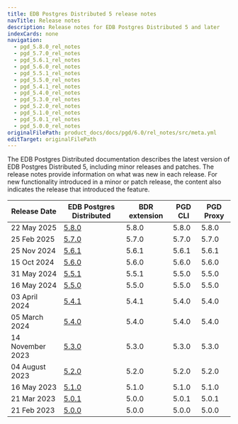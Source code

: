 ```yaml
---
title: EDB Postgres Distributed 5 release notes
navTitle: Release notes
description: Release notes for EDB Postgres Distributed 5 and later
indexCards: none
navigation:
  - pgd_5.8.0_rel_notes
  - pgd_5.7.0_rel_notes
  - pgd_5.6.1_rel_notes
  - pgd_5.6.0_rel_notes
  - pgd_5.5.1_rel_notes
  - pgd_5.5.0_rel_notes
  - pgd_5.4.1_rel_notes
  - pgd_5.4.0_rel_notes
  - pgd_5.3.0_rel_notes
  - pgd_5.2.0_rel_notes
  - pgd_5.1.0_rel_notes
  - pgd_5.0.1_rel_notes
  - pgd_5.0.0_rel_notes
originalFilePath: product_docs/docs/pgd/6.0/rel_notes/src/meta.yml
editTarget: originalFilePath
---
```



The EDB Postgres Distributed documentation describes the latest version of EDB Postgres Distributed 5, including minor releases and patches. The release notes provide information on what was new in each release. For new functionality introduced in a minor or patch release, the content also indicates the release that introduced the feature.


| Release Date | EDB Postgres Distributed | BDR extension | PGD CLI | PGD Proxy |
|---|---|---|---|---|
| 22 May 2025 | [5.8.0](./pgd_5.8.0_rel_notes) | 5.8.0 | 5.8.0 | 5.8.0 |
| 25 Feb 2025 | [5.7.0](./pgd_5.7.0_rel_notes) | 5.7.0 | 5.7.0 | 5.7.0 |
| 25 Nov 2024 | [5.6.1](./pgd_5.6.1_rel_notes) | 5.6.1 | 5.6.1 | 5.6.1 |
| 15 Oct 2024 | [5.6.0](./pgd_5.6.0_rel_notes) | 5.6.0 | 5.6.0 | 5.6.0 |
| 31 May 2024 | [5.5.1](./pgd_5.5.1_rel_notes) | 5.5.1 | 5.5.0 | 5.5.0 |
| 16 May 2024 | [5.5.0](./pgd_5.5.0_rel_notes) | 5.5.0 | 5.5.0 | 5.5.0 |
| 03 April 2024 | [5.4.1](./pgd_5.4.1_rel_notes) | 5.4.1 | 5.4.0 | 5.4.0 |
| 05 March 2024 | [5.4.0](./pgd_5.4.0_rel_notes) | 5.4.0 | 5.4.0 | 5.4.0 |
| 14 November 2023 | [5.3.0](./pgd_5.3.0_rel_notes) | 5.3.0 | 5.3.0 | 5.3.0 |
| 04 August 2023 | [5.2.0](./pgd_5.2.0_rel_notes) | 5.2.0 | 5.2.0 | 5.2.0 |
| 16 May 2023 | [5.1.0](./pgd_5.1.0_rel_notes) | 5.1.0 | 5.1.0 | 5.1.0 |
| 21 Mar 2023 | [5.0.1](./pgd_5.0.1_rel_notes) | 5.0.0 | 5.0.1 | 5.0.1 |
| 21 Feb 2023 | [5.0.0](./pgd_5.0.0_rel_notes) | 5.0.0 | 5.0.0 | 5.0.0 |
